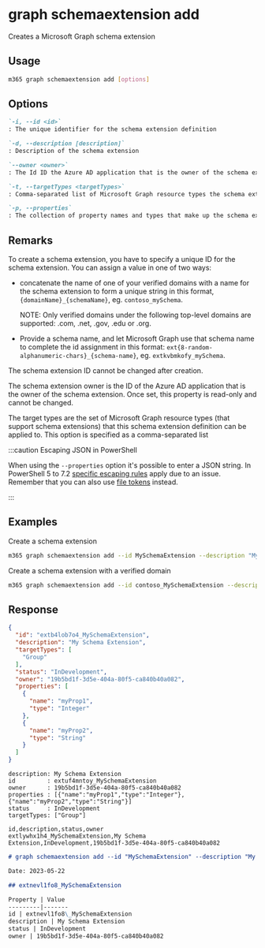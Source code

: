 
# graph schemaextension add

Creates a Microsoft Graph schema extension

## Usage

```sh
m365 graph schemaextension add [options]
```

## Options

```md defintion-list
`-i, --id <id>`
: The unique identifier for the schema extension definition

`-d, --description [description]`
: Description of the schema extension

`--owner <owner>`
: The Id ID the Azure AD application that is the owner of the schema extension

`-t, --targetTypes <targetTypes>`
: Comma-separated list of Microsoft Graph resource types the schema extension targets

`-p, --properties`
: The collection of property names and types that make up the schema extension definition formatted as a JSON string
```

<Global />

## Remarks

To create a schema extension, you have to specify a unique ID for the schema extension. You can assign a value in one of two ways:

- concatenate the name of one of your verified domains with a name for the schema extension to form a unique string in this format, `{domainName}_{schemaName}`, eg. `contoso_mySchema`.

    NOTE: Only verified domains under the following top-level domains are supported: .com, .net, .gov, .edu or .org.

- Provide a schema name, and let Microsoft Graph use that schema name to complete the id assignment in this format: `ext{8-random-alphanumeric-chars}_{schema-name}`, eg. `extkvbmkofy_mySchema`.

The schema extension ID cannot be changed after creation.

The schema extension owner is the ID of the Azure AD application that is the owner of the schema extension. Once set, this property is read-only and cannot be changed.

The target types are the set of Microsoft Graph resource types (that support schema extensions) that this schema extension definition can be applied to. This option is specified as a comma-separated list

:::caution Escaping JSON in PowerShell

When using the `--properties` option it's possible to enter a JSON string. In PowerShell 5 to 7.2 [specific escaping rules](./../../../user-guide/using-cli.mdx#escaping-double-quotes-in-powershell) apply due to an issue. Remember that you can also use [file tokens](./../../../user-guide/using-cli.mdx#passing-complex-content-into-cli-options) instead.

:::

## Examples

Create a schema extension

```sh
m365 graph schemaextension add --id MySchemaExtension --description "My Schema Extension" --targetTypes Group --owner 62375ab9-6b52-47ed-826b-58e47e0e304b --properties '[{"name":"myProp1","type":"Integer"},{"name":"myProp2","type":"String"}]'
```

Create a schema extension with a verified domain

```sh
m365 graph schemaextension add --id contoso_MySchemaExtension --description "My Schema Extension" --targetTypes Group --owner 62375ab9-6b52-47ed-826b-58e47e0e304b --properties '[{"name":"myProp1","type":"Integer"},{"name":"myProp2","type":"String"}]'
```

## Response

<Tabs>
  <TabItem value="JSON">

  ```json
  {
    "id": "extb4lob7o4_MySchemaExtension",
    "description": "My Schema Extension",
    "targetTypes": [
      "Group"
    ],
    "status": "InDevelopment",
    "owner": "19b5bd1f-3d5e-404a-80f5-ca840b40a082",
    "properties": [
      {
        "name": "myProp1",
        "type": "Integer"
      },
      {
        "name": "myProp2",
        "type": "String"
      }
    ]
  }
  ```

  </TabItem>
  <TabItem value="Text">

  ```text
  description: My Schema Extension
  id         : extuf4mntoy_MySchemaExtension
  owner      : 19b5bd1f-3d5e-404a-80f5-ca840b40a082
  properties : [{"name":"myProp1","type":"Integer"},{"name":"myProp2","type":"String"}]
  status     : InDevelopment
  targetTypes: ["Group"]
  ```

  </TabItem>
  <TabItem value="CSV">

  ```csv
  id,description,status,owner
  extlywhx1h4_MySchemaExtension,My Schema Extension,InDevelopment,19b5bd1f-3d5e-404a-80f5-ca840b40a082
  ```

  </TabItem>
  <TabItem value="Markdown">

  ```md
  # graph schemaextension add --id "MySchemaExtension" --description "My Schema Extension" --targetTypes "Group" --owner "19b5bd1f-3d5e-404a-80f5-ca840b40a082" --properties "[{"name":"myProp1","type":"Integer"},{"name":"myProp2","type":"String"}]"

  Date: 2023-05-22

  ## extnevl1fo8_MySchemaExtension

  Property | Value
  ---------|-------
  id | extnevl1fo8\_MySchemaExtension
  description | My Schema Extension
  status | InDevelopment
  owner | 19b5bd1f-3d5e-404a-80f5-ca840b40a082
  ```

  </TabItem>
</Tabs>

